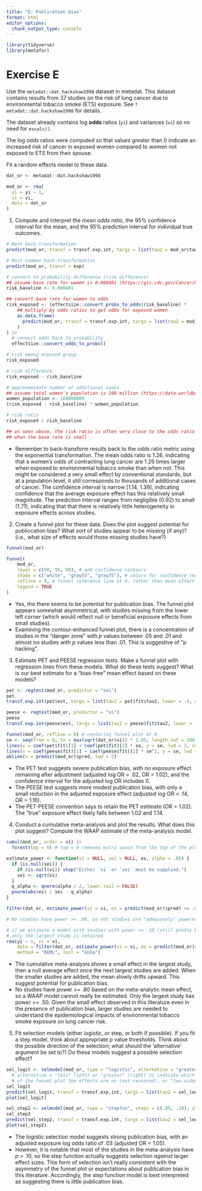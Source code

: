 ```yaml
---
title: "E: Publication bias"
format: html
editor_options: 
  chunk_output_type: console
---
```


```r
library(tidyverse)
library(metafor)
```


# Exercise E

Use the `metadat::dat.hackshaw1998` dataset in metadat. 
This dataset contains results from 37 studies on the 
risk of lung cancer due to environmental tobacco smoke (ETS) exposure.
See `?metadat::dat.hackshaw1998` for details.

The dataset already contains log **odds** ratios (`yi`) and variances (`vi`)
so no need for `escalc()`.

The log odds ratios were computed so that values greater than 0 indicate 
an increased risk of cancer in exposed women compared to women not 
exposed to ETS from their spouse.

Fit a random effects model to these data.

```r
dat_or <- metadat::dat.hackshaw1998

mod_or <- rma(
  yi = yi ~ 1,
  vi = vi,
  data = dat_or
)
```

  1. Compute and interpret the mean *odds ratio*, the 95% confidence interval
     for the mean, and the 95% prediction interval for individual true outcomes.
     
```r
# Best back-transformation
predict(mod_or, transf = transf.exp.int, targs = list(tau2 = mod_or$tau2, lower = -4, upper = 4))

# Most common back-transformation
predict(mod_or, transf = exp)

# convert to probability difference (risk difference)
## assume base rate for women is 0.000481 (https://gis.cdc.gov/Cancer/USCS/#/Demographics/)
risk_baseline <- 0.000481

## convert base rate for women to odds
risk_exposed <- (effectsize::convert_probs_to_odds(risk_baseline) *
    ## multiply by odds ratios to get odds for exposed women
    as.data.frame(
      predict(mod_or, transf = transf.exp.int, targs = list(tau2 = mod_or$tau2, lower = -4, upper = 4))
    )
) |> 
  # convert odds back to probability
  effectsize::convert_odds_to_probs()

# risk among exposed group
risk_exposed

# risk difference
risk_exposed - risk_baseline

# approxomimate number of additional cases
## assume total women's population is 168 million (https://data.worldbank.org/indicator/SP.POP.TOTL.FE.IN?locations=US)
women_population <- 168000000
(risk_exposed - risk_baseline) * women_population

# risk ratio
risk_exposed / risk_baseline

## as seen above, the risk ratio is often very close to the odds ratio 
## when the base rate is small
```

  - Remember to back-transform results back to the odds ratio metric using the 
    exponential transformation. The mean odds ratio is 1.26, indicating that a
    women's odds of contracting lung cancer are 1.26 times larger when exposed
    to environmental tobacco smoke than when not. This might be considered a 
    very small effect by conventional standards, but at a population level, it
    still corresponds to thousands of additional cases of cancer. The confidence
    interval is narrow [1.14, 1.39], indicating confidence that the average
    exposure effect has this relatively small magnitude. The prediction interval
    ranges from negligible (0.92) to small (1.71), indicating that that there 
    is relatively little heterogeneity in exposure effects across studies.
     
  2. Create a funnel plot for these data. 
     Does the plot suggest potential for publiccation bias?
     What sort of studies appear to be missing (if any)? 
     (i.e., what size of effects would those missing studies have?)
     
```r
funnel(mod_or)

funnel(
    mod_or, 
    level = c(90, 95, 99), # add confidence contours
    shade = c("white", "gray55", "gray75"), # colors for confidence regions
    refline = 0, # funnel reference line at 0, rather than mean effect size 
    legend = TRUE
)
```

  - Yes, the there seems to be potential for publication bias. The funnel plot
    appears somewhat asymmetrical, with studies missing from the lower left corner
    (which would reflect null or beneficial exposure effects from small studies).
  - Examining the contour-enhanced funnel plot, there is a concentration of
    studies in the "danger zone" with *p* values between .05 and .01 and almost
    no studies with *p* values less than .01. This is suggestive of "p hacking".
     
  3. Estimate PET and PEESE regression tests. 
     Make a funnel plot with regression lines from these models.
     What do these tests suggest? 
     What is our best estimate for a "bias-free" mean effect based on these models?
     
```r
pet <- regtest(mod_or, predictor = "sei")
pet
transf.exp.int(pet$est, targs = list(tau2 = pet$fit$tau2, lower = -4, upper = 4))

peese <- regtest(mod_or, predictor = "vi")
peese
transf.exp.int(peese$est, targs = list(tau2 = peese$fit$tau2, lower = -4, upper = 4))

funnel(mod_or, refline = 0) # centering funnel plot at 0
se <- seq(from = 0, to = max(sqrt(dat_or$vi)) * 1.05, length.out = 100)
lines(x = coef(pet$fit)[1] + coef(pet$fit)[2] * se, y = se, lwd = 2, col = "darkblue")
lines(x = coef(peese$fit)[1] + coef(peese$fit)[2] * se^2, y = se, lwd = 2, lty = "dashed", col = "darkgreen")
abline(v = predict(mod_or)$pred, lwd = 2)
```

  - The PET test suggests severe publication bias, with no exposure effect
    remaining after adjustment (adjusted log OR = .02, OR = 1.02), 
    and the confidence interval for the adjusted log OR includes 0. 
  - The PEESE test suggests more modest publication bias, with only a small
    reduction in the adjusted exposure effect (adjusted log OR = .14, OR = 1.16).
  - The PET-PEESE convention says to retain the PET estimate (OR = 1.02). 
    The "true" exposure effect likely falls between 1.02 and 1.14.
     
  4. Conduct a cumulative meta-analysis and plot the results.
     What does this plot suggest?
     Compute the WAAP estimate of the meta-analysis model.
     
```r
cumul(mod_or, order = vi) |> 
  forest(top = 0) # top = 0 removes extra space from the top of the plot

estimate_power <- function(vi = NULL, sei = NULL, es, alpha = .05) {
  if (is.null(sei)) {
    if (is.null(vi)) stop("Either `vi` or `sei` must be supplied.")
    sei <- sqrt(vi)
  }
  q_alpha <- qnorm(alpha / 2, lower.tail = FALSE)
  pnorm(abs(es) / sei - q_alpha)
}

filter(dat_or, estimate_power(vi = vi, es = predict(mod_or)$pred) >= .80)

# No studies have power >= .80, so not studies are "adequately" powered

# if we estimate a model with studies with power >= .50 (still pretty bad), 
# only the largest study is retained
rma(yi ~ 1, vi = vi,
    data = filter(dat_or, estimate_power(vi = vi, es = predict(mod_or)$pred) >= .50),
    method = "REML", test = "knha")
```

  - The cumulative meta-analysis shows a small effect in the largest study,
    then a null average effect once the next largest studies are added. When
    the smaller studies are added, the mean slowly drifts upward. This suggest
    potential for publication bias.
  - No studies have power >= .80 based on the meta-analytic mean effect,
    so a WAAP model cannot really be estimated. Only the largest study has 
    power >= .50. Given the small effect observed in this literature even
    in the presence of publication bias, larger studies are needed to understand
    the epidemiological impacts of environmental tobacco smoke exposure on 
    lung cancer risk.
     
  5. Fit selection models (either logistic, or step, or both if possible).
     If you fit a step model, think about appropriate p value thresholds.
     Think about the possible direction of the selection; 
       what should the 'alternative' argument be set to?)
     Do these models suggest a possible selection effect?
     
```r
sel_logit <- selmodel(mod_or, type = "logistic", alternative = "greater")
  # alternative = "less" (left) or "greater" (right) to indicate which side
  # of the funnel plot the effects are on (not censored), or "two.sided" for either
sel_logit
predict(sel_logit, transf = transf.exp.int, targs = list(tau2 = sel_logit$tau2, lower = -4, upper = 4))
plot(sel_logit)

sel_step2 <- selmodel(mod_or, type = "stepfun", steps = c(.05, .10), alternative = "greater")
sel_step2
predict(sel_step2, transf = transf.exp.int, targs = list(tau2 = sel_logit$tau2, lower = -4, upper = 4))
plot(sel_step2)
```

  - The logistic selection model suggests strong publication bias, with an
    adjusted exposure log odds ratio of .03 (adjusted OR = 1.05). 
  - However, it is notable that most of the studies in the meta-analysis have
    *p* > .10, so the step function actually suggests selection *against* larger
    effect sizes. This form of selection isn't really consistent with the 
    asymmetry of the funnel plot or expectations about publication bias in this
    literature. Accordingly, the step function model is best interpreted as 
    suggesting there is little publication bias.
    